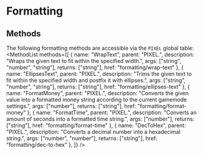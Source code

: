 
# Formatting
## Methods
The following formatting methods are accessible via the `PIXEL` global table:
<MethodList methods={[
	{
		name: "WrapText",
		parent: "PIXEL.",
		description: "Wraps the given text to fit within the specified width.",
		args: ["string", "number", "string"],
		returns: ["string"],
		href: "formatting/wrap-text"
	},
	{
		name: "EllipsesText",
		parent: "PIXEL.",
		description: "Trims the given text to fit within the specified width and postfix it with ellipses.",
		args: ["string", "number", "string"],
		returns: ["string"],
		href: "formatting/ellipses-text"
	},
	{
		name: "FormatMoney",
		parent: "PIXEL.",
		description: "Converts the given value into a formatted money string according to the current gamemode settings.",
		args: ["number"],
		returns: ["string"],
		href: "formatting/format-money"
	},
	{
		name: "FormatTime",
		parent: "PIXEL.",
		description: "Converts an amount of seconds into a formatted time string.",
		args: ["number"],
		returns: ["string"],
		href: "formatting/format-time"
	},
	{
		name: "DecToHex",
		parent: "PIXEL.",
		description: "Converts a decimal number into a hexadecimal string.",
		args: ["number", "number"],
		returns: ["string"],
		href: "formatting/dec-to-hex"
	},
]} />